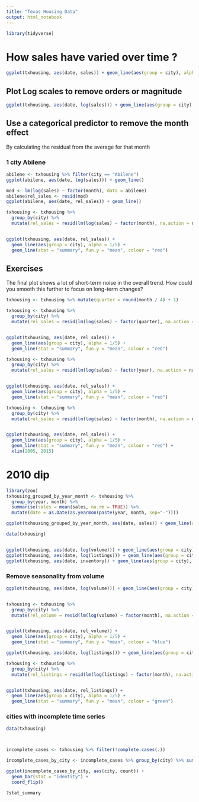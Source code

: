 ```yaml
---
title: "Texas Housing Data"
output: html_notebook
---
```



```r
library(tidyverse)
```

# How sales have varied over time ? 

```r
ggplot(txhousing, aes(date, sales)) + geom_line(aes(group = city), alpha = 1/2)
```

## Plot Log scales to remove orders or magnitude

```r
ggplot(txhousing, aes(date, log(sales))) + geom_line(aes(group = city), alpha = 1/2)
```

## Use a categorical predictor to remove the month effect



By calculating the residual from the average for that month

### 1 city Abilene

```r
abilene <- txhousing %>% filter(city == "Abilene")
ggplot(abilene, aes(date, log(sales))) + geom_line()

mod <- lm(log(sales) ~ factor(month), data = abilene)
abilene$rel_sales <- resid(mod)
ggplot(abilene, aes(date, rel_sales)) + geom_line()
```

```r
txhousing <- txhousing %>%
  group_by(city) %>%
  mutate(rel_sales = resid(lm(log(sales) ~ factor(month), na.action = na.exclude)))


ggplot(txhousing, aes(date, rel_sales)) +
  geom_line(aes(group = city), alpha = 1/5) +
  geom_line(stat = "summary", fun.y = "mean", colour = "red")
```

## Exercises


The final plot shows a lot of short-term noise in the overall trend. How could you smooth this further to focus on long-term changes?

```r
txhousing <- txhousing %>% mutate(quarter = round(month / 4) + 1)

txhousing <- txhousing %>%
  group_by(city) %>%
  mutate(rel_sales = resid(lm(log(sales) ~ factor(quarter), na.action = na.exclude)))


ggplot(txhousing, aes(date, rel_sales)) +
  geom_line(aes(group = city), alpha = 1/5) +
  geom_line(stat = "summary", fun.y = "mean", colour = "red")
```

```r
txhousing <- txhousing %>%
  group_by(city) %>%
  mutate(rel_sales = resid(lm(log(sales) ~ factor(year), na.action = na.exclude)))


ggplot(txhousing, aes(date, rel_sales)) +
  geom_line(aes(group = city), alpha = 1/5) +
  geom_line(stat = "summary", fun.y = "mean", colour = "red")
```




```r
txhousing <- txhousing %>%
  group_by(city) %>%
  mutate(rel_sales = resid(lm(log(sales) ~ factor(month), na.action = na.exclude)))


ggplot(txhousing, aes(date, rel_sales)) +
  geom_line(aes(group = city), alpha = 1/5) +
  geom_line(stat = "summary", fun.y = "mean", colour = "red") + 
  xlim(2005, 2015)
```

# 2010 dip

```r
library(zoo)
txhousing_grouped_by_year_month <- txhousing %>% 
  group_by(year, month) %>% 
  summarise(sales = mean(sales, na.rm = TRUE)) %>%
  mutate(date = as.Date(as.yearmon(paste(year, month, sep="-"))))

ggplot(txhousing_grouped_by_year_month, aes(date, sales)) + geom_line(alpha = 1/5)
```


```r
data(txhousing)


ggplot(txhousing, aes(date, log(volume))) + geom_line(aes(group = city), alpha = 1/2)
ggplot(txhousing, aes(date, log(listings))) + geom_line(aes(group = city), alpha = 1/2)
ggplot(txhousing, aes(date, inventory)) + geom_line(aes(group = city), alpha = 1/2)

```
### Remove seasonality from volume

```r
ggplot(txhousing, aes(date, log(volume))) + geom_line(aes(group = city), alpha = 1/2)


txhousing <- txhousing %>%
  group_by(city) %>%
  mutate(rel_volume = resid(lm(log(volume) ~ factor(month), na.action = na.exclude)))


ggplot(txhousing, aes(date, rel_volume)) +
  geom_line(aes(group = city), alpha = 1/5) +
  geom_line(stat = "summary", fun.y = "mean", colour = "blue")
```

```r
ggplot(txhousing, aes(date, log(listings))) + geom_line(aes(group = city), alpha = 1/2)

txhousing <- txhousing %>%
  group_by(city) %>%
  mutate(rel_listings = resid(lm(log(listings) ~ factor(month), na.action = na.exclude)))


ggplot(txhousing, aes(date, rel_listings)) +
  geom_line(aes(group = city), alpha = 1/5) +
  geom_line(stat = "summary", fun.y = "mean", colour = "green")
```

### cities with incomplete time series

```r
data(txhousing)



incomplete_cases <- txhousing %>% filter(!complete.cases(.))

incomplete_cases_by_city <- incomplete_cases %>% group_by(city) %>% summarise(count = n()) %>% arrange(count)

ggplot(incomplete_cases_by_city, aes(city, count)) + 
  geom_bar(stat = "identity") + 
  coord_flip()

```

```r
?stat_summary

```

